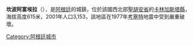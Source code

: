 '''坎波阿富埃拉'''（{{lang-es|Campo Afuera}}），是[[阿根廷|阿根廷]]的城鎮，位於該國西北部[[聖胡安省_(阿根廷)|聖胡安省]]的[[卡林加斯塔縣|卡林加斯塔縣]]，海拔高度615米，2001年人口3,153，該地區在1977年[[考塞特|考塞特]]地震中受到嚴重破壞。

{{Argentina-geo-stub}}
[[Category:阿根廷城市|Category:阿根廷城市]]